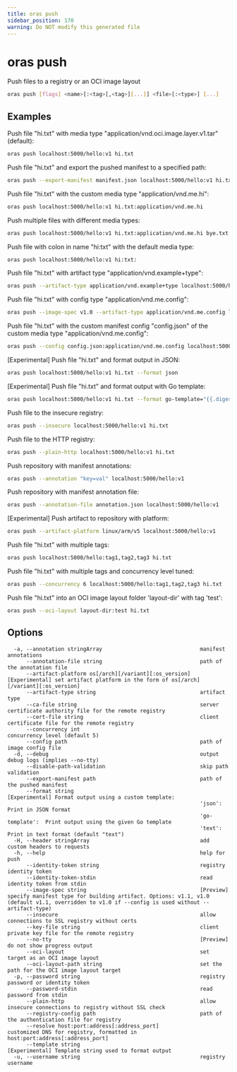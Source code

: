 ```yaml
---
title: oras push
sidebar_position: 170
warning: Do NOT modify this generated file
---
```


# oras push

Push files to a registry or an OCI image layout

```bash
oras push [flags] <name>[:<tag>[,<tag>][...]] <file>[:<type>] [...]
```

## Examples

Push file "hi.txt" with media type "application/vnd.oci.image.layer.v1.tar" (default):

```bash
oras push localhost:5000/hello:v1 hi.txt
```

Push file "hi.txt" and export the pushed manifest to a specified path:

```bash
oras push --export-manifest manifest.json localhost:5000/hello:v1 hi.txt
```

Push file "hi.txt" with the custom media type "application/vnd.me.hi":

```bash
oras push localhost:5000/hello:v1 hi.txt:application/vnd.me.hi
```

Push multiple files with different media types:

```bash
oras push localhost:5000/hello:v1 hi.txt:application/vnd.me.hi bye.txt:application/vnd.me.bye
```

Push file with colon in name "hi:txt" with the default media type:

```bash
oras push localhost:5000/hello:v1 hi:txt:
```

Push file "hi.txt" with artifact type "application/vnd.example+type":

```bash
oras push --artifact-type application/vnd.example+type localhost:5000/hello:v1 hi.txt
```

Push file "hi.txt" with config type "application/vnd.me.config":

```bash
oras push --image-spec v1.0 --artifact-type application/vnd.me.config localhost:5000/hello:v1 hi.txt
```

Push file "hi.txt" with the custom manifest config "config.json" of the custom media type "application/vnd.me.config":

```bash
oras push --config config.json:application/vnd.me.config localhost:5000/hello:v1 hi.txt
```

[Experimental] Push file "hi.txt" and format output in JSON:

```bash
oras push localhost:5000/hello:v1 hi.txt --format json
```

[Experimental] Push file "hi.txt" and format output with Go template:

```bash
oras push localhost:5000/hello:v1 hi.txt --format go-template="{{.digest}}"
```

Push file to the insecure registry:

```bash
oras push --insecure localhost:5000/hello:v1 hi.txt
```

Push file to the HTTP registry:

```bash
oras push --plain-http localhost:5000/hello:v1 hi.txt
```

Push repository with manifest annotations:

```bash
oras push --annotation "key=val" localhost:5000/hello:v1
```

Push repository with manifest annotation file:

```bash
oras push --annotation-file annotation.json localhost:5000/hello:v1
```

[Experimental] Push artifact to repository with platform:

```bash
oras push --artifact-platform linux/arm/v5 localhost:5000/hello:v1
```

Push file "hi.txt" with multiple tags:

```bash
oras push localhost:5000/hello:tag1,tag2,tag3 hi.txt
```

Push file "hi.txt" with multiple tags and concurrency level tuned:

```bash
oras push --concurrency 6 localhost:5000/hello:tag1,tag2,tag3 hi.txt
```

Push file "hi.txt" into an OCI image layout folder 'layout-dir' with tag 'test':

```bash
oras push --oci-layout layout-dir:test hi.txt
```

## Options

```
  -a, --annotation stringArray                               manifest annotations
      --annotation-file string                               path of the annotation file
      --artifact-platform os[/arch][/variant][:os_version]   [Experimental] set artifact platform in the form of os[/arch][/variant][:os_version]
      --artifact-type string                                 artifact type
      --ca-file string                                       server certificate authority file for the remote registry
      --cert-file string                                     client certificate file for the remote registry
      --concurrency int                                      concurrency level (default 5)
      --config path                                          path of image config file
  -d, --debug                                                output debug logs (implies --no-tty)
      --disable-path-validation                              skip path validation
      --export-manifest path                                 path of the pushed manifest
      --format string                                        [Experimental] Format output using a custom template:
                                                             'json':         Print in JSON format
                                                             'go-template':  Print output using the given Go template
                                                             'text':         Print in text format (default "text")
  -H, --header stringArray                                   add custom headers to requests
  -h, --help                                                 help for push
      --identity-token string                                registry identity token
      --identity-token-stdin                                 read identity token from stdin
      --image-spec string                                    [Preview] specify manifest type for building artifact. Options: v1.1, v1.0 (default v1.1, overridden to v1.0 if --config is used without --artifact-type)
      --insecure                                             allow connections to SSL registry without certs
      --key-file string                                      client private key file for the remote registry
      --no-tty                                               [Preview] do not show progress output
      --oci-layout                                           set target as an OCI image layout
      --oci-layout-path string                               set the path for the OCI image layout target
  -p, --password string                                      registry password or identity token
      --password-stdin                                       read password from stdin
      --plain-http                                           allow insecure connections to registry without SSL check
      --registry-config path                                 path of the authentication file for registry
      --resolve host:port:address[:address_port]             customized DNS for registry, formatted in host:port:address[:address_port]
      --template string                                      [Experimental] Template string used to format output
  -u, --username string                                      registry username
```
